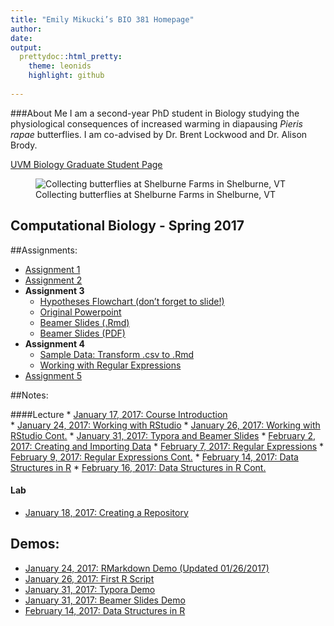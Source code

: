 ```yaml
---
title: "Emily Mikucki’s BIO 381 Homepage"
author: 
date: 
output: 
  prettydoc::html_pretty:
    theme: leonids
    highlight: github
  
---
```

###About Me
I am a second-year PhD student in Biology studying the physiological consequences of increased warming in diapausing *Pieris rapae* butterflies. I am co-advised by Dr. Brent Lockwood and Dr. Alison Brody. 

[UVM Biology Graduate Student Page](http://www.uvm.edu/~biology/?Page=students/mikucki.php&SM=facultysubmenu.html)

![Collecting butterflies at Shelburne Farms in Shelburne, VT](rsz_butterfly.jpg)

## Computational Biology - Spring 2017

##Assignments:

* [Assignment 1](sloth_attack.jpg)       
* [Assignment 2 ](Homework02_Hypothesis_Tools.html)
* **Assignment 3**
    + [Hypotheses Flowchart (don't forget to slide!)](Hypotheses_Flowchat.html)   
    + [Original Powerpoint](Beamer_Slides_02012017_Original.pdf)   
    + [Beamer Slides (.Rmd)](Beamer_Slides_02012017.Rmd)   
    + [Beamer Slides (PDF)](Beamer_Slides_02012017.pdf)
* **Assignment 4**
    + [Sample Data: Transform .csv to .Rmd](CompBio_Test_Data_02082017.html)
    + [Working with Regular Expressions](Regular_Expressions_HW4.html)
* [Assignment 5](CompBio_Emily_Mikucki_HW5.html)
    
##Notes:

####Lecture
* [January 17, 2017: Course Introduction](Lecture_Notes_01172017.html)   
* [January 24, 2017: Working with RStudio](Lecture_Notes_01242017.html)
* [January 26, 2017: Working with RStudio Cont.](Lecture_Notes_01262017.html)
* [January 31, 2017: Typora and Beamer Slides](Lecture_Notes_01312017.html)
* [February 2, 2017: Creating and Importing Data](Lecture_Notes_02022017.html)
* [February 7, 2017: Regular Expressions](Lecture_Notes_02072017.html)
* [February 9, 2017: Regular Expressions Cont.](Lecture_Notes_02092017.html)
* [February 14, 2017: Data Structures in R](Lecture_Notes_02142017.html)
* [February 16, 2017: Data Structures in R Cont.](CompBio_Lecture_Notes_02162017.html)

#### Lab
* [January 18, 2017: Creating a Repository](Lab_Notes_01182017.html)

## Demos:
* [January 24, 2017: RMarkdown Demo (Updated 01/26/2017)](Markdown_Demo.html)
* [January 26, 2017: First R Script](First_Script.html)
* [January 31, 2017: Typora Demo](Typora_Demo_01312017.pdf)
* [January 31, 2017: Beamer Slides Demo](Beamer_Demo.pdf)
* [February 14, 2017: Data Structures in R](R_Data_Structure_02142017.html)


